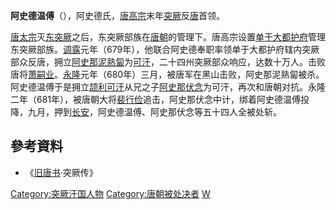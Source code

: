 '''阿史德温傅'''（{{bd|？||681年|catIdx=A}}），阿史德氏，[[唐高宗|唐高宗]]末年[[古突厥|突厥]]反[[唐|唐]]首领。

[[唐太宗|唐太宗]]灭[[东突厥|东突厥]]之后，东突厥部族在[[唐朝|唐朝]]的管理下。唐高宗设置[[单于大都护府|单于大都护府]]管理东突厥部族。[[调露|调露]]元年（679年），他联合阿史德奉职率领单于大都护府辖内突厥部众反唐，拥立[[阿史那泥熟匐|阿史那泥熟匐]]为[[可汗|可汗]]，二十四州突厥部众响应，达数十万人。击败唐将[[萧嗣业|萧嗣业]]。[[永隆_(唐朝)|永隆]]元年（680年）三月，被唐军在黑山击败，阿史那泥熟匐被杀。阿史德温傅于是拥立[[颉利可汗|颉利可汗]]从兄之子[[阿史那伏念|阿史那伏念]]为可汗，再次和唐朝对抗。永隆二年（681年），被唐朝大将[[裴行俭|裴行俭]]追击，阿史那伏念中计，绑着阿史德温傅投降，九月，押到[[长安|长安]]，阿史德温傅、阿史那伏念等五十四人全被处斩。

{{古突厥}}
== 參考資料 ==
*《[[旧唐书|旧唐书]]·突厥传》

{{DEFAULTSORT:A}}
[[Category:突厥汗国人物|Category:突厥汗国人物]]
[[Category:唐朝被处决者|Category:唐朝被处决者]]
[[Category:阿史德氏|W]]